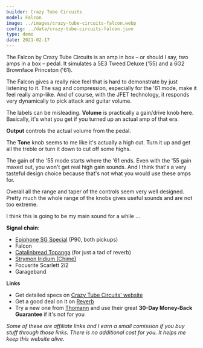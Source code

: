 ```yaml
---
builder: Crazy Tube Circuits
model: Falcon
image: ../images/crazy-tube-circuits-falcon.webp
config: ../data/crazy-tube-circuits-falcon.json
type: demo
date: 2021-02-17
---
```


The Falcon by Crazy Tube Circuits is an amp in box – or should I say, two amps in a box – pedal. It simulates a 5E3 Tweed Deluxe ('55) and a 6G2 Brownface Princeton ('61).

The Falcon gives a really nice feel that is hard to demonstrate by just listening to it. The sag and compression, especially for the '61 mode, make it feel really amp-like. And of course, with the JFET technology, it responds very dynamically to pick attack and guitar volume.

The labels can be misleading. **Volume** is practically a gain/drive knob here. Basically, it's what you get if you turned up an actual amp of that era.

**Output** controls the actual volume from the pedal.

The **Tone** knob seems to me like it's actually a high cut. Turn it up and get all the treble or turn it down to cut off some highs.

The gain of the '55 mode starts where the '61 ends. Even with the '55 gain maxed out, you won't get real high gain sounds. And I think that's a very tasteful design choice because that's not what you would use these amps for.

Overall all the range and taper of the controls seem very well designed. Pretty much the whole range of the knobs gives useful sounds and are not too extreme.

I think this is going to be my main sound for a while ...

**Signal chain**:

- [Epiphone SG Special](https://www.thomann.de/intl/epiphone_sg_special_p_90_faded_pelham.htm?partner_id=15606) (P90, both pickups)
- Falcon
- [Catalinbread Topanga](/demos/catalinbread-topanga) (for just a tad of reverb)
- [Strymon Iridium (Chime)](/demos/strymon-iridium)
- Focusrite Scarlett 2i2
- Garageband

**Links**

- Get detailed specs on [Crazy Tube Circuits' website](https://crazytubecircuits.com/falcon)
- Get a good deal on it on [Reverb](https://reverb.grsm.io/loopydemos-crazy-tube-circuits-falcon)
- Try a new one from [Thomann](https://www.thomann.de/intl/crazy_tube_circuits_falcon_overdrive.htm?partner_id=15606) and use their great **30-Day Money-Back Guarantee** if it's not for you

_Some of these are affiliate links and I earn a small comission if you buy stuff through those links. There is no additional cost for you. It helps me keep this website alive._
